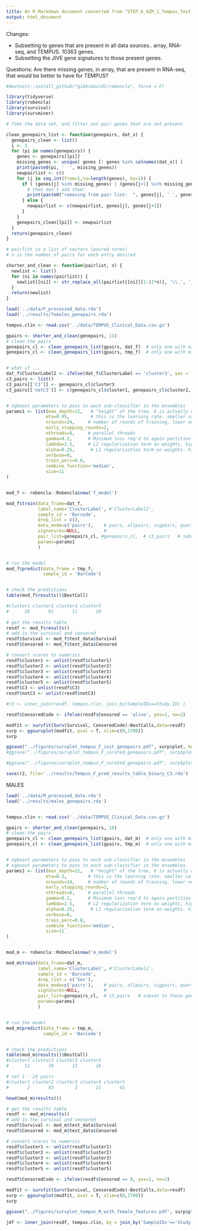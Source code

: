 ```yaml
---
title: An R Markdown document converted from "STEP_6_AIM_1_Tempus_Test.ipynb"
output: html_document
---
```


Changes:

* Subsetting to genes that are present in all data sources.. array, RNA-seq, and TEMPUS. 10363 genes.
* Subsetting the JIVE gene signatures to those present genes.

Questions: Are there missing genes, in array, that are present in RNA-seq, that would be better to have for TEMPUS?



```r
#devtools::install_github("gibbsdavidl/robencla", force = F)
```

```r
library(tidyverse)
library(robencla)
library(survival)
library(survminer)
```



```r


# Take the data set, and filter out pair genes that are not present.

clean_genepairs_list <- function(genepairs, dat_x) {
  genepairs_clean <- list()
  i <- 1
  for (pi in names(genepairs)) {
    genes <- genepairs[[pi]]
    missing_genes <- unique( genes [! genes %in% colnames(dat_x)] )
    print(paste0(pi, '  ', missing_genes))
    newpairlist <- c()
    for (j in seq.int(from=1,to=length(genes), by=2)) {
      if ( (genes[j] %in% missing_genes) | (genes[j+1] %in% missing_genes) ) {
        # then don't add them!
        print(paste0("removing from pair list:  ", genes[j], ' ', genes[j+1]))
      } else {
        newpairlist <- c(newpairlist, genes[j], genes[j+1])
      }
    }
    genepairs_clean[[pi]] <- newpairlist
  }
  return(genepairs_clean)
}

# pairlist is a list of vectors (paired terms)
# n is the number of pairs for each entry desired

shorter_and_clean <- function(pairlist, n) {
  newlist <- list()
  for (ni in names(pairlist)) {
    newlist[[ni]] <- str_replace_all(pairlist[[ni]][1:(2*n)], '\\.', '_')
  }
  return(newlist)  
}


```

```r

load('../data/F_processed_data.rda')
load('../results/females_genepairs.rda')

tempus.clin <- read.csv('../data/TEMPUS_Clinical_Data.csv.gz')
```

```r

gpairs <- shorter_and_clean(genepairs, 11)  
# clean the pairs
genepairs_cl <- clean_genepairs_list(gpairs, dat_f)  # only one with missing genes
genepairs_cl <- clean_genepairs_list(gpairs, tmp_f)  # only one with missing genes


# what if ...
dat_f$ClusterLabel2 <- ifelse(dat_f$ClusterLabel == 'cluster3', yes = 'C3', no='notC3')
c3_pairs <- list()
c3_pairs[['C3']] <- genepairs_cl$cluster3
c3_pairs[['notC3']] <- c(genepairs_cl$cluster1, genepairs_cl$cluster2, genepairs_cl$cluster4, genepairs_cl$cluster5)


# xgboost parameters to pass to each sub-classifier in the ensembles
params1 <- list(max_depth=12,   # "height" of the tree, 6 is actually default.   (xgboost parameter)
               eta=0.45,        # this is the learning rate. smaller values , more  conservative   (xgboost parameter)
               nrounds=24,     # number of rounds of training, lower numbers less overfitting  (xgboost parameter)
               early_stopping_rounds=2,
               nthreads=8,     # parallel threads
               gamma=0.2,      # Minimum loss req'd to again partition a leaf node. higher~ conservative (xgboost)
               lambda=2.5,     # L2 regularization term on weights, higher number ~ more conservative (xgboost parameter)
               alpha=0.25,      # L1 regularization term on weights. higher number ~ more conservative (xgboost parameter)
               verbose=0,
               train_perc=0.8,
               combine_function='median',
               size=11
)


mod_f <- robencla::Robencla$new('f_model')

mod_f$train(data_frame=dat_f,
            label_name='ClusterLabel', #'ClusterLabel2',
            sample_id = 'Barcode',
            drop_list = c(),
            data_mode=c('pairs'),    # pairs, allpairs, sigpairs, quartiles, tertiles, binarize, ranks, original #
            signatures=NULL,         # 
            pair_list=genepairs_cl, #genepairs_cl,  # c3_pairs   # subset to these genes.
            params=params1
            )


# run the model
mod_f$predict(data_frame = tmp_f, 
              sample_id = 'Barcode')


# check the predictions
table(mod_f$results()$BestCall)

#cluster1 cluster2 cluster3 cluster5 
#      28       91       11       20 
      
# get the results table
resdf <- mod_f$results()
# add in the survival and censored
resdf$Survival <- mod_f$test_data$Survival
resdf$Censored <- mod_f$test_data$Censored

# convert scores to numerics
resdf$cluster1 <- unlist(resdf$cluster1)
resdf$cluster2 <- unlist(resdf$cluster2)
resdf$cluster3 <- unlist(resdf$cluster3)
resdf$cluster4 <- unlist(resdf$cluster4)
resdf$cluster5 <- unlist(resdf$cluster5)
resdf$C3 <- unlist(resdf$C3)
resdf$notC3 <- unlist(resdf$notC3)

#r2 <- inner_join(resdf, tempus.clin, join_by(SampleIDs==Study.ID) )

resdf$CensoredCode <- ifelse(resdf$Censored == 'alive', yes=1, no=2)

modfit <- survfit(Surv(Survival, CensoredCode)~BestCalls,data=resdf)
surp <- ggsurvplot(modfit, pval = T, xlim=c(0,1700))
surp

ggsave("../figures/survplot_tempus_F_init_genepairs.pdf", surp$plot, height = 8, width = 8)
#ggsave("../figures/survplot_tempus_F_curated_genepairs.pdf", surp$plot, height = 8, width = 8)

#ggsave("../figures/survplot_tempus_F_curated_genepairs.pdf", surp$plot, height = 8, width = 8)

save(r2, file='../results/Tempus_F_pred_results_table_binary_C3.rda')
```




MALES




```r

load('../data/M_processed_data.rda')
load('../results/males_genepairs.rda')


tempus.clin <- read.csv('../data/TEMPUS_Clinical_Data.csv.gz')
```

```r


gpairs <- shorter_and_clean(genepairs, 10)  
# clean the pairs
genepairs_cl <- clean_genepairs_list(gpairs, dat_m)  # only one with missing genes
genepairs_cl <- clean_genepairs_list(gpairs, tmp_m)  # only one with missing genes


# xgboost parameters to pass to each sub-classifier in the ensembles
# xgboost parameters to pass to each sub-classifier in the ensembles
params1 <- list(max_depth=12,   # "height" of the tree, 6 is actually default. I think about 12 seems better.  (xgboost parameter)
               eta=0.3,        # this is the learning rate. smaller values slow it down, more  conservative   (xgboost parameter)
               nrounds=24,     # number of rounds of training, lower numbers less overfitting (potentially)  (xgboost parameter)
               early_stopping_rounds=2,
               nthreads=8,     # parallel threads
               gamma=0.2,      # Minimum loss req'd to again partition a leaf node. higher number ~ more conservative (xgboost)
               lambda=2.5,     # L2 regularization term on weights, higher number ~ more conservative (xgboost parameter)
               alpha=0.25,      # L1 regularization term on weights. higher number ~ more conservative (xgboost parameter)
               verbose=0,
               train_perc=0.8,
               combine_function='median',
               size=11
)


mod_m <- robencla::Robencla$new('m_model')

mod_m$train(data_frame=dat_m,
            label_name='ClusterLabel', #'ClusterLabel2',
            sample_id = 'Barcode',
            drop_list = c('Sex'),
            data_mode=c('pairs'),    # pairs, allpairs, sigpairs, quartiles, tertiles, binarize, ranks, original #
            signatures=NULL,         # 
            pair_list=genepairs_cl,  # c3_pairs   # subset to these genes.
            params=params1
            )


# run the model
mod_m$predict(data_frame = tmp_m, 
              sample_id = 'Barcode')


# check the predictions
table(mod_m$results()$BestCall)
#cluster1 cluster2 cluster3 cluster5 
#      51       70       13       16 

# set 1 - 24 pairs
#cluster1 cluster2 cluster3 cluster4 cluster5 
#       2       83        3       21       41 

head(mod_m$results())

# get the results table
resdf <- mod_m$results()
# add in the survival and censored
resdf$Survival <- mod_m$test_data$Survival
resdf$Censored <- mod_m$test_data$Censored

# convert scores to numerics
resdf$cluster1 <- unlist(resdf$cluster1)
resdf$cluster2 <- unlist(resdf$cluster2)
resdf$cluster3 <- unlist(resdf$cluster3)
resdf$cluster4 <- unlist(resdf$cluster4)
resdf$cluster5 <- unlist(resdf$cluster5)

resdf$CensoredCode <- ifelse(resdf$Censored == 0, yes=1, no=2)

modfit <- survfit(Surv(Survival, CensoredCode)~BestCalls,data=resdf)
surp <- ggsurvplot(modfit, pval = T, xlim=c(0,1700))
surp

ggsave("../figures/survplot_tempus_M_with_female_features.pdf", surp$plot, height = 8, width = 8)

jdf <- inner_join(resdf, tempus.clin, by = join_by('SampleIDs'=='Study.ID'))

```

